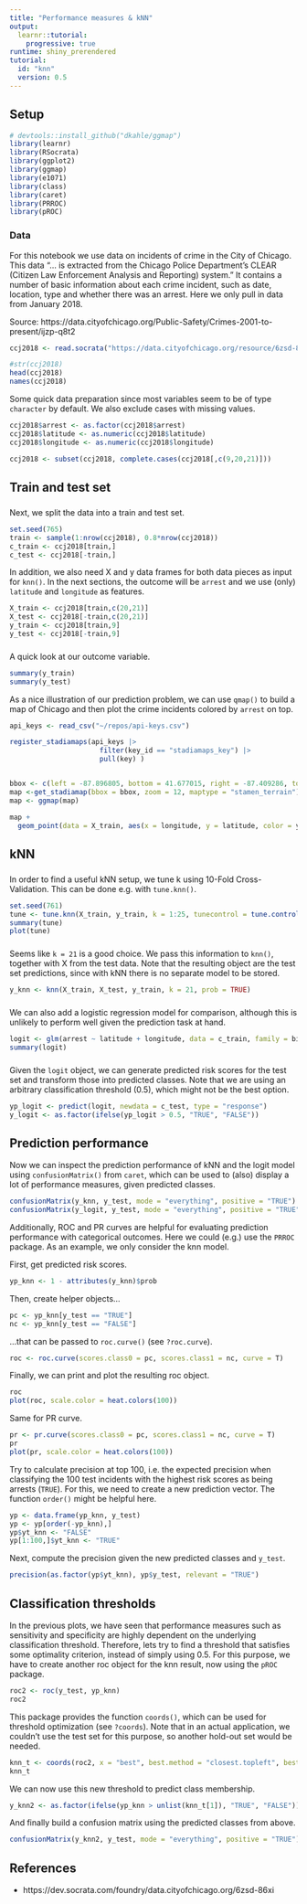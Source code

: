 ```yaml
---
title: "Performance measures & kNN"
output: 
  learnr::tutorial:
    progressive: true
runtime: shiny_prerendered
tutorial:
  id: "knn"
  version: 0.5
---
```


## Setup

```r
# devtools::install_github("dkahle/ggmap")
library(learnr)
library(RSocrata)
library(ggplot2)
library(ggmap) 
library(e1071)
library(class)
library(caret)
library(PRROC)
library(pROC)
```

### Data

For this notebook we use data on incidents of crime in the City of Chicago. This data "... is extracted from the Chicago Police Department's CLEAR (Citizen Law Enforcement Analysis and Reporting) system." It contains a number of basic information about each crime incident, such as date, location, type and whether there was an arrest. Here we only pull in data from January 2018.

Source: https://data.cityofchicago.org/Public-Safety/Crimes-2001-to-present/ijzp-q8t2

```r
ccj2018 <- read.socrata("https://data.cityofchicago.org/resource/6zsd-86xi.json?$where=date between '2018-01-01' and '2018-01-31'")

#str(ccj2018)
head(ccj2018)
names(ccj2018)
```

Some quick data preparation since most variables seem to be of type `character` by default. We also exclude cases with missing values.

```r
ccj2018$arrest <- as.factor(ccj2018$arrest)
ccj2018$latitude <- as.numeric(ccj2018$latitude)
ccj2018$longitude <- as.numeric(ccj2018$longitude)

ccj2018 <- subset(ccj2018, complete.cases(ccj2018[,c(9,20,21)]))
```

## Train and test set

###

Next, we split the data into a train and test set.

```r
set.seed(765)
train <- sample(1:nrow(ccj2018), 0.8*nrow(ccj2018))
c_train <- ccj2018[train,]
c_test <- ccj2018[-train,]
```

In addition, we also need X and y data frames for both data pieces as input for `knn()`. In the next sections, the outcome will be `arrest` and we use (only) `latitude` and `longitude` as features.

```r
X_train <- ccj2018[train,c(20,21)]
X_test <- ccj2018[-train,c(20,21)]
y_train <- ccj2018[train,9]
y_test <- ccj2018[-train,9]
```

###

A quick look at our outcome variable.

```r
summary(y_train)
summary(y_test)
```

As a nice illustration of our prediction problem, we can use `qmap()` to build a map of Chicago and then plot the crime incidents colored by `arrest` on top.

```r
api_keys <- read_csv("~/repos/api-keys.csv")

register_stadiamaps(api_keys |> 
                      filter(key_id == "stadiamaps_key") |> 
                      pull(key) )


bbox <- c(left = -87.896805, bottom = 41.677015, right = -87.409286, top = 42.082936)
map <-get_stadiamap(bbox = bbox, zoom = 12, maptype = "stamen_terrain")
map <- ggmap(map)
```

```r
map + 
  geom_point(data = X_train, aes(x = longitude, y = latitude, color = y_train), size = 1, alpha = 0.5) 
```

## kNN

###

In order to find a useful kNN setup, we tune k using 10-Fold Cross-Validation. This can be done e.g. with `tune.knn()`.

```r
set.seed(761)
tune <- tune.knn(X_train, y_train, k = 1:25, tunecontrol = tune.control(sampling = "cross"), cross = 10)
summary(tune)
plot(tune)
```

###

Seems like `k = 21` is a good choice. We pass this information to `knn()`, together with X from the test data. Note that the resulting object are the test set predictions, since with kNN there is no separate model to be stored.

```r
y_knn <- knn(X_train, X_test, y_train, k = 21, prob = TRUE)
```

###

We can also add a logistic regression model for comparison, although this is unlikely to perform well given the prediction task at hand.

```r
logit <- glm(arrest ~ latitude + longitude, data = c_train, family = binomial)
summary(logit)
```

###

Given the `logit` object, we can generate predicted risk scores for the test set and transform those into predicted classes. Note that we are using an arbitrary classification threshold (0.5), which might not be the best option.

```r
yp_logit <- predict(logit, newdata = c_test, type = "response")
y_logit <- as.factor(ifelse(yp_logit > 0.5, "TRUE", "FALSE"))
```

## Prediction performance

Now we can inspect the prediction performance of kNN and the logit model using `confusionMatrix()` from `caret`, which can be used to (also) display a lot of performance measures, given predicted classes.

```r
confusionMatrix(y_knn, y_test, mode = "everything", positive = "TRUE")
confusionMatrix(y_logit, y_test, mode = "everything", positive = "TRUE")
```

Additionally, ROC and PR curves are helpful for evaluating prediction performance with categorical outcomes. Here we could (e.g.) use the `PRROC` package. As an example, we only consider the knn model.

First, get predicted risk scores.

```r
yp_knn <- 1 - attributes(y_knn)$prob
```

Then, create helper objects...

```r
pc <- yp_knn[y_test == "TRUE"]
nc <- yp_knn[y_test == "FALSE"]
```

...that can be passed to `roc.curve()` (see `?roc.curve`).

```r
roc <- roc.curve(scores.class0 = pc, scores.class1 = nc, curve = T)
```

Finally, we can print and plot the resulting roc object.

```r
roc
plot(roc, scale.color = heat.colors(100))
```

Same for PR curve.

```r
pr <- pr.curve(scores.class0 = pc, scores.class1 = nc, curve = T)
pr
plot(pr, scale.color = heat.colors(100))
```

Try to calculate precision at top 100, i.e. the expected precision when classifying the 100 test incidents with the highest risk scores as being arrests (`TRUE`). For this, we need to create a new prediction vector. The function `order()` might be helpful here.

```r
yp <- data.frame(yp_knn, y_test)
yp <- yp[order(-yp_knn),]
yp$yt_knn <- "FALSE"
yp[1:100,]$yt_knn <- "TRUE"
```

Next, compute the precision given the new predicted classes and `y_test`.

```r
precision(as.factor(yp$yt_knn), yp$y_test, relevant = "TRUE")
```

## Classification thresholds

In the previous plots, we have seen that performance measures such as sensitivity and specificity are highly dependent on the underlying classification threshold. Therefore, lets try to find a threshold that satisfies some optimality criterion, instead of simply using 0.5. For this purpose, we have to create another roc object for the knn result, now using the `pROC` package.

```r
roc2 <- roc(y_test, yp_knn)
roc2
```

This package provides the function `coords()`, which can be used for threshold optimization (see `?coords`). Note that in an actual application, we couldn't use the test set for this purpose, so another hold-out set would be needed.

```r
knn_t <- coords(roc2, x = "best", best.method = "closest.topleft", best.weights = c(1, 0.2))
knn_t
```

We can now use this new threshold to predict class membership.

```r
y_knn2 <- as.factor(ifelse(yp_knn > unlist(knn_t[1]), "TRUE", "FALSE"))
```

And finally build a confusion matrix using the predicted classes from above.

```r
confusionMatrix(y_knn2, y_test, mode = "everything", positive = "TRUE")
```

## References

* https://dev.socrata.com/foundry/data.cityofchicago.org/6zsd-86xi
